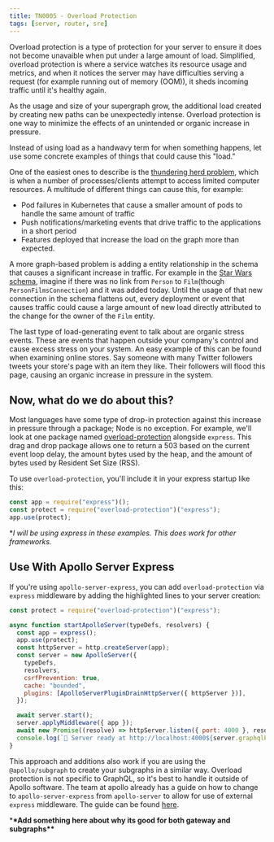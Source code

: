 ```yaml
---
title: TN0005 - Overload Protection
tags: [server, router, sre]
---
```


Overload protection is a type of protection for your server to ensure it does not become unavaible when put under a large amount of load. Simplified, overload protection is where a service watches its resource usage and metrics, and when it notices the server may have difficulties serving a request (for example running out of memory (OOM)), it sheds incoming traffic until it's healthy again.

As the usage and size of your supergraph grow, the additional load created by creating new paths can be unexpectedly intense. Overload protection is one way to minimize the effects of an unintended or organic increase in pressure.

Instead of using load as a handwavy term for when something happens, let use some concrete examples of things that could cause this "load."

One of the easiest ones to describe is the [thundering herd problem](https://en.wikipedia.org/wiki/Thundering_herd_problem), which is when a number of processes/clients attempt to access limited computer resources. A multitude of different things can cause this, for example:

- Pod failures in Kubernetes that cause a smaller amount of pods to handle the same amount of traffic
- Push notifications/marketing events that drive traffic to the applications in a short period
- Features deployed that increase the load on the graph more than expected.

A more graph-based problem is adding a entity relationship in the schema that causes a significant increase in traffic. For example in the [Star Wars schema](https://studio.apollographql.com/public/star-wars-swapi/home?variant=current), imagine if there was no link from `Person` to `Film`(though `PersonFilmsConnection`) and it was added today. Until the usage of that new connection in the schema flattens out, every deployment or event that causes traffic could cause a large amount of new load directly attributed to the change for the owner of the `Film` entity.

The last type of load-generating event to talk about are organic stress events. These are events that happen outside your company's control and cause excess stress on your system. An easy example of this can be found when examining online stores. Say someone with many Twitter followers tweets your store's page with an item they like. Their followers will flood this page, causing an organic increase in pressure in the system.

## Now, what do we do about this?

Most languages have some type of drop-in protection against this increase in pressure through a package; Node is no exception. For example, we'll look at one package named [overload-protection](https://www.npmjs.com/package/overload-protection) alongside `express`. This drag and drop package allows one to return a 503 based on the current event loop delay, the amount bytes used by the heap, and the amount of bytes used by Resident Set Size (RSS).

To use `overload-protection`, you'll include it in your express startup like this:

```js
const app = require("express")();
const protect = require("overload-protection")("express");
app.use(protect);
```

\*_I will be using express in these examples. This does work for other frameworks._

## Use With Apollo Server Express

If you're using `apollo-server-express`, you can add `overload-protection` via `express` middleware by adding the highlighted lines to your server creation:

```js {1,5}
const protect = require("overload-protection")("express");

async function startApolloServer(typeDefs, resolvers) {
  const app = express();
  app.use(protect);
  const httpServer = http.createServer(app);
  const server = new ApolloServer({
    typeDefs,
    resolvers,
    csrfPrevention: true,
    cache: "bounded",
    plugins: [ApolloServerPluginDrainHttpServer({ httpServer })],
  });

  await server.start();
  server.applyMiddleware({ app });
  await new Promise((resolve) => httpServer.listen({ port: 4000 }, resolve));
  console.log(`🚀 Server ready at http://localhost:4000${server.graphqlPath}`);
}
```

This approach and additions also work if you are using the `@apollo/subgraph` to create your subgraphs in a similar way. Overload protection is not specific to GraphQL, so it's best to handle it outside of Apollo software. The team at apollo already has a guide on how to change to `apollo-server-express` from `apollo-server` to allow for use of external `express` middleware. The guide can be found [here](https://www.apollographql.com/docs/apollo-server/integrations/middleware#swapping-out-apollo-server).

\***\*Add something here about why its good for both gateway and subgraphs\*\***
